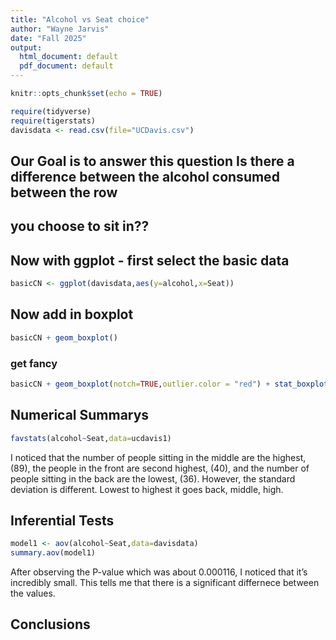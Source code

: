 ```yaml
---
title: "Alcohol vs Seat choice"
author: "Wayne Jarvis"
date: "Fall 2025"
output:
  html_document: default
  pdf_document: default
---
```


```r
knitr::opts_chunk$set(echo = TRUE)
```

```r
require(tidyverse)
require(tigerstats)
davisdata <- read.csv(file="UCDavis.csv")
```
## Our Goal is to answer this question Is there a difference between the alcohol consumed between the row
## you choose to sit in??

## Now with ggplot - first select the basic data

```r
basicCN <- ggplot(davisdata,aes(y=alcohol,x=Seat))
```
## Now add in boxplot

```r
basicCN + geom_boxplot()
```
  
  
### get fancy  

```r
basicCN + geom_boxplot(notch=TRUE,outlier.color = "red") + stat_boxplot(geom ='errorbar') + labs(title="Fancy notch boxplot \n with 2 lines")
```

## Numerical Summarys 

```r
favstats(alcohol~Seat,data=ucdavis1)
```

I noticed that the number of people sitting in the middle are the highest, (89), the people in the front are second highest, (40), and the number of people sitting in the back are the lowest, (36). However, the standard deviation is different. Lowest to highest it goes back, middle, high.

## Inferential Tests

```r
model1 <- aov(alcohol~Seat,data=davisdata)
summary.aov(model1)
```

After observing the P-value which was about 0.000116, I noticed that it's incredibly small. This tells me that there is a significant differnece between the values.

## Conclusions


